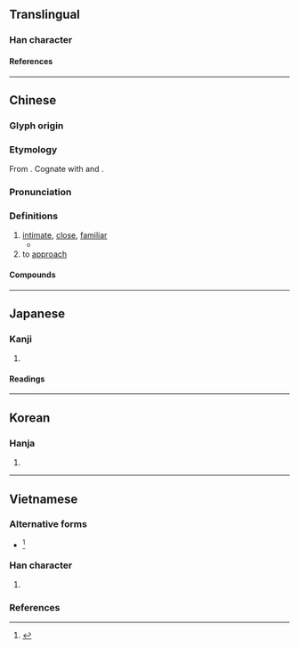{{also|昵}}
{{character info}}
==Translingual==

===Han character===
{{Han char|rn=72|rad=日|as=11|sn=15|four=61016|canj=ASTR|ids=⿰日匿}}

====References====
{{Han ref|kx=0499.250|dkj=14132|dj=0868.310|hdz=21528.040|uh=66B1}}

----

==Chinese==
{{zh-forms|s=昵}}

===Glyph origin===
{{Han etym}}

===Etymology===
From {{inh|zh|sit-pro|*s-naːj ~ s-nej||to be near, close}}. Cognate with {{cog|my|နီ||near}} and {{cog|bo|ཉེ་བ||near}}.

===Pronunciation===
{{zh-pron
|m=nì
|c=nik1,nik6
|h=pfs=
|md=
|mn=li̍t
|w=
|mc=y
|oc=y
|cat=a,v
}}

===Definitions===
{{zh-hanzi}}

# [[intimate]], [[close]], [[familiar]]
#* {{zh-x|公 曰：“不 義 不 暱，厚 將 崩。”|The lord said: "Not righteous (towards his lord) and not '''close''' (to his elder brother), when he expands his territory, he will fall."|ref=Zuozhuan}}
# to [[approach]]

====Compounds====
{{zh-der|私暱|暱稱|狎暱|暱愛|親暱}}

----

==Japanese==

===Kanji===
{{ja-kanji|grade=|rs=日11}}

# {{rfdef|ja|sort=日11}}

====Readings====
{{ja-readings
|goon=にち, ね, ねい
|kanon=じつ, でい
|kun=ちかづ-く<ちかづ-く
}}

----

==Korean==

===Hanja===
{{ko-hanja|hangeul=[[닐]]>[[일]]|eumhun=|rv=nil>il|mr=nil>il|y=nil>il}}

# {{rfdef|ko|sort=日11}}

----

==Vietnamese==

===Alternative forms===
* {{alter|vi|{{vi-l|昵|nặc}}}}<ref name=gdhn>{{vi-ref|Trần (2004).}}</ref>

===Han character===
{{vi-readings|rs=日11
|hanviet=nặc-gdhn
}}

# {{han tu form of|nặc|[[intimate]]; [[close]]}}

===References===
<references/>
